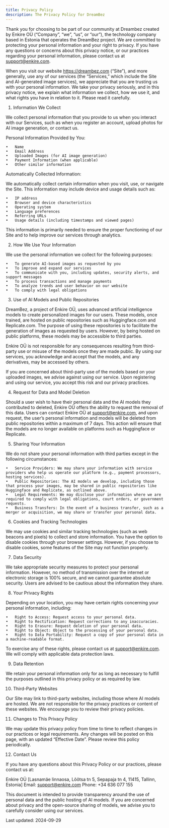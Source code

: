 ```yaml
---
title: Privacy Policy
description: The Privacy Policy for DreamBez
---
```


Thank you for choosing to be part of our community at Dreambez created by Enkire OÜ (“Company”, “we”, “us”, or “our”), the technology company based in Estonia that operates the DreamBez project. We are committed to protecting your personal information and your right to privacy. If you have any questions or concerns about this privacy notice, or our practices regarding your personal information, please contact us at support@enkire.com.

When you visit our website https://dreambez.com (“Site”), and more generally, use any of our services (the “Services,” which include the Site and AI-generated image services), we appreciate that you are trusting us with your personal information. We take your privacy seriously, and in this privacy notice, we explain what information we collect, how we use it, and what rights you have in relation to it. Please read it carefully.

1. Information We Collect

We collect personal information that you provide to us when you interact with our Services, such as when you register an account, upload photos for AI image generation, or contact us.

Personal Information Provided by You:

	•	Name
	•	Email Address
	•	Uploaded Images (for AI image generation)
	•	Payment Information (when applicable)
	•	Other similar information

Automatically Collected Information:

We automatically collect certain information when you visit, use, or navigate the Site. This information may include device and usage details such as:

	•	IP address
	•	Browser and device characteristics
	•	Operating system
	•	Language preferences
	•	Referring URLs
	•	Usage details (including timestamps and viewed pages)

This information is primarily needed to ensure the proper functioning of our Site and to help improve our services through analytics.

2. How We Use Your Information

We use the personal information we collect for the following purposes:

	•	To generate AI-based images as requested by you
	•	To improve and expand our services
	•	To communicate with you, including updates, security alerts, and support messages
	•	To process transactions and manage payments
	•	To analyze trends and user behavior on our website
	•	To comply with legal obligations

3. Use of AI Models and Public Repositories

DreamBez, a project of Enkire OÜ, uses advanced artificial intelligence models to create personalized images for our users. These models, once trained, are hosted on public repositories such as Huggingface.com and Replicate.com. The purpose of using these repositories is to facilitate the generation of images as requested by users. However, by being hosted on public platforms, these models may be accessible to third parties.

Enkire OÜ is not responsible for any consequences resulting from third-party use or misuse of the models once they are made public. By using our services, you acknowledge and accept that the models, and any derivatives, may be accessed by others.

If you are concerned about third-party use of the models based on your uploaded images, we advise against using our service. Upon registering and using our service, you accept this risk and our privacy practices.

4. Request for Data and Model Deletion

Should a user wish to have their personal data and the AI models they contributed to deleted, Enkire OÜ offers the ability to request the removal of this data. Users can contact Enkire OÜ at support@enkire.com, and upon request, the user’s personal information and models will be deleted from public repositories within a maximum of 7 days. This action will ensure that the models are no longer available on platforms such as Huggingface or Replicate.

5. Sharing Your Information

We do not share your personal information with third parties except in the following circumstances:

	•	Service Providers: We may share your information with service providers who help us operate our platform (e.g., payment processors, hosting services).
	•	Public Repositories: The AI models we develop, including those that process your images, may be shared in public repositories like Huggingface and Replicate, as outlined above.
	•	Legal Requirements: We may disclose your information where we are required to comply with legal obligations, court orders, or government requests.
	•	Business Transfers: In the event of a business transfer, such as a merger or acquisition, we may share or transfer your personal data.

6. Cookies and Tracking Technologies

We may use cookies and similar tracking technologies (such as web beacons and pixels) to collect and store information. You have the option to disable cookies through your browser settings. However, if you choose to disable cookies, some features of the Site may not function properly.

7. Data Security

We take appropriate security measures to protect your personal information. However, no method of transmission over the internet or electronic storage is 100% secure, and we cannot guarantee absolute security. Users are advised to be cautious about the information they share.

8. Your Privacy Rights

Depending on your location, you may have certain rights concerning your personal information, including:

	•	Right to Access: Request access to your personal data.
	•	Right to Rectification: Request corrections to any inaccuracies.
	•	Right to Erasure: Request deletion of your personal data.
	•	Right to Object: Object to the processing of your personal data.
	•	Right to Data Portability: Request a copy of your personal data in a machine-readable format.

To exercise any of these rights, please contact us at support@enkire.com. We will comply with applicable data protection laws.

9. Data Retention

We retain your personal information only for as long as necessary to fulfill the purposes outlined in this privacy policy or as required by law.

10. Third-Party Websites

Our Site may link to third-party websites, including those where AI models are hosted. We are not responsible for the privacy practices or content of these websites. We encourage you to review their privacy policies.

11. Changes to This Privacy Policy

We may update this privacy policy from time to time to reflect changes in our practices or legal requirements. Any changes will be posted on this page, with an updated “Effective Date”. Please review this policy periodically.

12. Contact Us

If you have any questions about this Privacy Policy or our practices, please contact us at:

Enkire OÜ
[Lasnamäe linnaosa, Lõõtsa tn 5, Sepapaja tn 4, 11415, Tallinn, Estonia]
Email: support@enkire.com
Phone: +34 636 077 155

This document is intended to provide transparency around the use of personal data and the public hosting of AI models. If you are concerned about privacy and the open-source sharing of models, we advise you to carefully consider using our services.

Last updated: 2024-09-29
